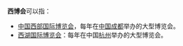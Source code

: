 '''西博会'''可以指：

*[[中国西部国际博览会|中国西部国际博览会]]，每年在[[中国|中国]][[成都|成都]]举办的大型博览会。
*[[西湖国际博览会|西湖国际博览会]]：每年在中国[[杭州|杭州]]举办的大型博览会。

{{disambig|Cat=組織機構消歧義}}